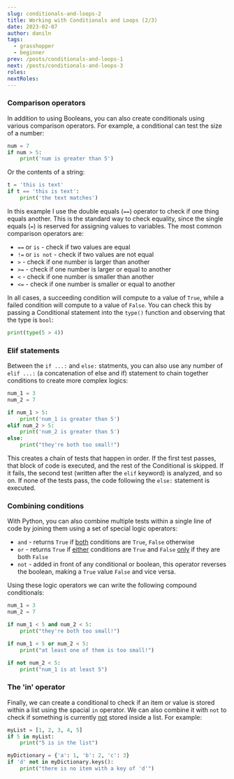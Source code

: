 ```yaml
---
slug: conditionals-and-loops-2
title: Working with Conditionals and Loops (2/3)
date: 2023-02-07
author: daniln
tags:
  - grasshopper
  - beginner
prev: /posts/conditionals-and-loops-1
next: /posts/conditionals-and-loops-3
roles:
nextRoles:
---
```


### Comparison operators

In addition to using Booleans, you can also create conditionals using various comparison operators. For example, a conditional can test the size of a number:

```python
num = 7
if num > 5:
    print('num is greater than 5')
```

Or the contents of a string:

```python
t = 'this is text'
if t == 'this is text':
    print('the text matches')
```

In this example I use the double equals (`==`) operator to check if one thing equals another. This is the standard way to check equality, since the single equals (`=`) is reserved for assigning values to variables. The most common comparison operators are:

- `==` or `is` - check if two values are equal
- `!=` or `is not` - check if two values are not equal
- `>` - check if one number is larger than another
- `>=` - check if one number is larger or equal to another
- `<` - check if one number is smaller than another
- `<=` - check if one number is smaller or equal to another

In all cases, a succeeding condition will compute to a value of `True`, while a failed condition will compute to a value of `False`. You can check this by passing a Conditional statement into the `type()` function and observing that the type is `bool`:

```python
print(type(5 > 4))
```

### Elif statements

Between the `if ...:` and `else:` statments, you can also use any number of `elif ...:` (a concatenation of else and if) statement to chain together conditions to create more complex logics:

```python
num_1 = 3
num_2 = 7

if num_1 > 5:
    print('num_1 is greater than 5')
elif num_2 > 5:
    print('num_2 is greater than 5')
else:
    print("they're both too small!")
```

This creates a chain of tests that happen in order. If the first test passes, that block of code is executed, and the rest of the Conditional is skipped. If it fails, the second test (written after the `elif` keyword) is analyzed, and so on. If none of the tests pass, the code following the `else:` statement is executed.

### Combining conditions

With Python, you can also combine multiple tests within a single line of code by joining them using a set of special logic operators:

- `and` - returns `True` if <u>both</u> conditions are `True`, `False` otherwise
- `or` - returns `True` if <u>either</u> conditions are `True` and `False` <u>only</u> if they are both `False`
- `not` - added in front of any conditional or boolean, this operator reverses the boolean, making a `True` value `False` and vice versa. 

Using these logic operators we can write the following compound conditionals:

```python
num_1 = 3
num_2 = 7

if num_1 < 5 and num_2 < 5:
    print("they're both too small!")

if num_1 < 5 or num_2 < 5:
    print("at least one of them is too small!")

if not num_2 < 5:
    print("num_1 is at least 5")
```

### The 'in' operator

Finally, we can create a conditional to check if an item or value is stored within a list using the spacial `in` operator. We can also combine it with `not` to check if something is currently <u>not</u> stored inside a list. For example:

```python
myList = [1, 2, 3, 4, 5]
if 5 in myList:
    print("5 is in the list")

myDictionary = {'a': 1, 'b': 2, 'c': 3}
if 'd' not in myDictionary.keys():
    print("there is no item with a key of 'd'")
```